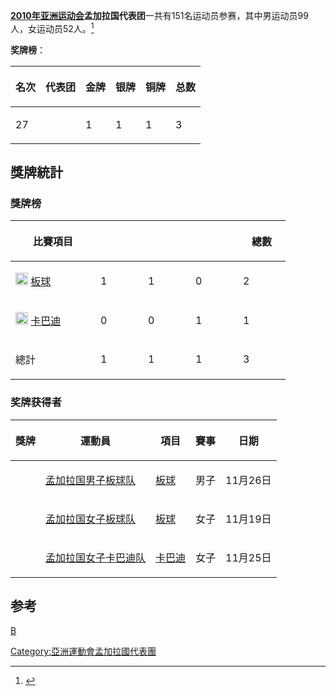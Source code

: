 {{noteTA|G1=Sports|G2=地名}}
{{Infobox Country Asian Games
|NOC=BAN
|year=2010
|competitors= 137  
|sports=14
|flagbearer=
|location={{CHN}}[[廣州市|廣州市]]
|start_date={{Start date|2010|11|12}}
|end_date={{End date|2010|11|27}}
|gold=1
|silver=1
|bronze=1
|total=3
|rank=27
|previous=[[2006年亞洲運動會孟加拉國代表團|2006]]
|next=[[2014年亞洲運動會孟加拉國代表團|2014]]
}}

'''[[2010年亚洲运动会|2010年亚洲运动会]]孟加拉国代表团'''一共有151名运动员参赛，其中男运动员99人，女运动员52人。<ref>{{Cite web |url=http://www.gz2010.cn/info/CHN_CHN/ZZ/ZZE130B_@@@@@@@@@@@@@@@@@CHN_NOC=BAN.html |title=第16届亚洲运动会官方网站-孟加拉国参赛项目 |accessdate=2010-11-20 |archive-date=2019-02-14 |archive-url=https://web.archive.org/web/20190214055116/http://www.gz2010.cn/info/CHN_CHN/ZZ/ZZE130B_@@@@@@@@@@@@@@@@@CHN_NOC=BAN.html |dead-url=no }}</ref>

'''奖牌榜'''：
{| class="wikitable"
|-
! 名次 !! 代表团 !! 金牌 !! 银牌 !! 铜牌 !! 总数
|-
| 27 || {{flagIOC2team|BAN|2010年亚洲运动会}} || 1 || 1 || 1 || 3
|}

== 獎牌統計 ==
=== 獎牌榜 ===
{| class="wikitable" style="text-align:center; font-size:90%"
|-
! width=120| 比賽項目
|bgcolor=gold width=60| {{gold medal}} || bgcolor=silver width=60| {{silver medal}} || bgcolor=#cc9966 width=60|  {{bronze medal}} 
! width=60| 總數
|-
|align=left| [[File:Cricket_pictogram.svg|20px]] [[2010年亞洲運動會板球比賽|板球]]|| 1 || 1 || 0 || 2 
|-
|align=left| [[File:Kabaddi_pictogram.svg|20px]] [[2010年亞洲運動會卡巴迪比賽|卡巴迪]] || 0 || 0 || 1 || 1 
|-
! 總計 || 1 || 1 || 1 || 3 
|}

===奖牌获得者===
{| class="wikitable sortable"  style="font-size:88%"
|-bgcolor=#efefef
! 獎牌
! 運動員
! 項目
! 賽事
! 日期
|-
| {{gold medal}} || [[孟加拉国男子板球队|孟加拉国男子板球队]] || [[2010年亞洲運動會板球比賽|板球]] || 男子||11月26日
|-
| {{silver medal}} || [[孟加拉国女子板球队|孟加拉国女子板球队]] || [[2010年亞洲運動會板球比賽|板球]] || 女子||11月19日
|-
| {{bronze medal}} || [[孟加拉国女子卡巴迪队|孟加拉国女子卡巴迪队]] || [[2010年亞洲運動會卡巴迪比賽|卡巴迪]] || 女子||11月25日
|}

==参考==
<references />

{{2010年亚洲运动会代表团}}

[[分类:2010年亚洲运动会代表团|B]]
[[Category:亞洲運動會孟加拉國代表團|Category:亞洲運動會孟加拉國代表團]]